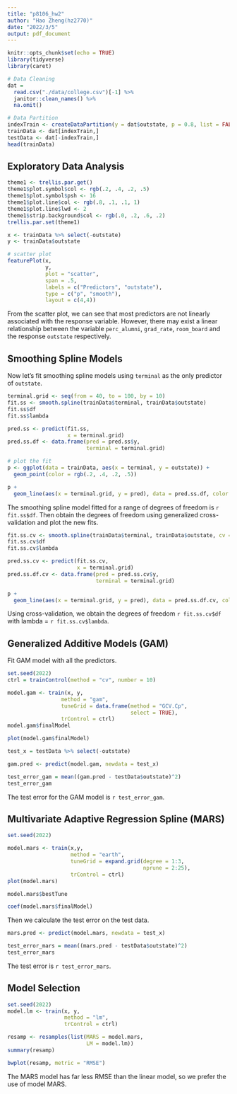 ```yaml
---
title: "p8106_hw2"
author: "Hao Zheng(hz2770)"
date: "2022/3/5"
output: pdf_document
---
```


```r
knitr::opts_chunk$set(echo = TRUE)
library(tidyverse)
library(caret)
```

```r
# Data Cleaning
dat = 
  read.csv("./data/college.csv")[-1] %>% 
  janitor::clean_names() %>% 
  na.omit()

# Data Partition
indexTrain <- createDataPartition(y = dat$outstate, p = 0.8, list = FALSE)
trainData <- dat[indexTrain,]
testData <- dat[-indexTrain,]
head(trainData)
```


## Exploratory Data Analysis
```r
theme1 <- trellis.par.get()
theme1$plot.symbol$col <- rgb(.2, .4, .2, .5)
theme1$plot.symbol$psh <- 16
theme1$plot.line$col <- rgb(.8, .1, .1, 1)
theme1$plot.line$lwd <- 2
theme1$strip.background$col <- rgb(.0, .2, .6, .2)
trellis.par.set(theme1)

x <- trainData %>% select(-outstate)
y <- trainData$outstate

# scatter plot
featurePlot(x,
            y,
            plot = "scatter",
            span = .5,
            labels = c("Predictors", "outstate"),
            type = c("p", "smooth"),
            layout = c(4,4))
```

From the scatter plot, we can see that most predictors are not linearly associated with the response variable. However, there may exist a linear relationship between the variable `perc_alumni`, `grad_rate`, `room_board` and the response `outstate` respectively.


## Smoothing Spline Models
Now let's fit smoothing spline models using `terminal` as the only predictor of `outstate`.
```r
terminal.grid <- seq(from = 40, to = 100, by = 10)
fit.ss <- smooth.spline(trainData$terminal, trainData$outstate)
fit.ss$df
fit.ss$lambda

pred.ss <- predict(fit.ss,
                   x = terminal.grid)
pred.ss.df <- data.frame(pred = pred.ss$y,
                         terminal = terminal.grid)

# plot the fit
p <- ggplot(data = trainData, aes(x = terminal, y = outstate)) + 
  geom_point(color = rgb(.2, .4, .2, .5))

p + 
  geom_line(aes(x = terminal.grid, y = pred), data = pred.ss.df, color = rgb(.8, .1, .1, 1)) + theme_bw()
```

The smoothing spline model fitted for a range of degrees of freedom is `r fit.ss$df`. Then obtain the degrees of freedom using generalized cross-validation and plot the new fits.
```r
fit.ss.cv <- smooth.spline(trainData$terminal, trainData$outstate, cv = TRUE)
fit.ss.cv$df
fit.ss.cv$lambda

pred.ss.cv <- predict(fit.ss.cv,
                      x = terminal.grid)
pred.ss.df.cv <- data.frame(pred = pred.ss.cv$y,
                            terminal = terminal.grid)

p + 
  geom_line(aes(x = terminal.grid, y = pred), data = pred.ss.df.cv, color = rgb(.8, .1, .1, 1)) + theme_bw()
```

Using cross-validation, we obtain the degrees of freedom `r fit.ss.cv$df` with lambda = `r fit.ss.cv$lambda`.

## Generalized Additive Models (GAM)
Fit GAM model with all the predictors.
```r
set.seed(2022)
ctrl = trainControl(method = "cv", number = 10)

model.gam <- train(x, y,
                 method = "gam",
                 tuneGrid = data.frame(method = "GCV.Cp",
                                       select = TRUE),
                 trControl = ctrl)
model.gam$finalModel

plot(model.gam$finalModel)
```

```r
test_x = testData %>% select(-outstate)

gam.pred <- predict(model.gam, newdata = test_x)

test_error_gam = mean((gam.pred - testData$outstate)^2)
test_error_gam
```

The test error for the GAM model is `r test_error_gam`.

## Multivariate Adaptive Regression Spline (MARS)
```r
set.seed(2022)

model.mars <- train(x,y,
                    method = "earth",
                    tuneGrid = expand.grid(degree = 1:3,
                                           nprune = 2:25),
                    trControl = ctrl)
plot(model.mars)

model.mars$bestTune

coef(model.mars$finalModel)
```

Then we calculate the test error on the test data.
```r
mars.pred <- predict(model.mars, newdata = test_x)

test_error_mars = mean((mars.pred - testData$outstate)^2)
test_error_mars
```

The test error is `r test_error_mars`.

## Model Selection

```r
set.seed(2022)
model.lm <- train(x, y,
                  method = "lm",
                  trControl = ctrl)

resamp <- resamples(list(MARS = model.mars,
                         LM = model.lm))
summary(resamp)

bwplot(resamp, metric = "RMSE")
```

The MARS model has far less RMSE than the linear model, so we prefer the use of model MARS.